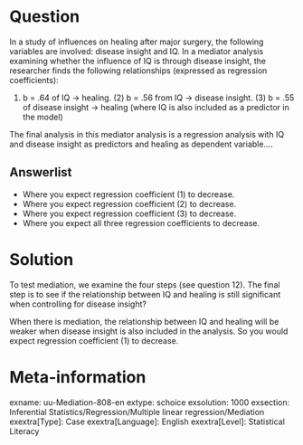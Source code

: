 Question
========
In a study of influences on healing after major surgery, the following variables are involved: disease insight and IQ. In a mediator analysis examining whether the influence of IQ is through disease insight, the researcher finds the following relationships (expressed as regression coefficients):

(1) b = .64 of IQ -> healing. (2) b = .56 from IQ -> disease insight. (3) b = .55 of disease insight -> healing (where IQ is also included as a predictor in the model)

The final analysis in this mediator analysis is a regression analysis with IQ and disease insight as predictors and healing as dependent variable....

Answerlist
----------
* Where you expect regression coefficient (1) to decrease.
* Where you expect regression coefficient (2) to decrease.
* Where you expect regression coefficient (3) to decrease.
* Where you expect all three regression coefficients to decrease.


Solution
========
To test mediation, we examine the four steps (see question 12). The final step is to see if the relationship between IQ and healing is still significant when controlling for disease insight?

When there is mediation, the relationship between IQ and healing will be weaker when disease insight is also included in the analysis. So you would expect regression coefficient (1) to decrease.

Meta-information
================
exname: uu-Mediation-808-en
extype: schoice
exsolution: 1000
exsection: Inferential Statistics/Regression/Multiple linear regression/Mediation
exextra[Type]: Case
exextra[Language]: English
exextra[Level]: Statistical Literacy